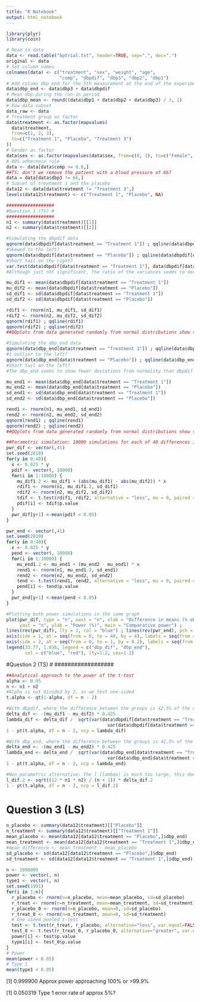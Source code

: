 ---
title: "R Notebook"
output: html_notebook
---



```{r}
library(plyr)
library(coin)

```


```{r}
# Read in data
data <- read.table("bptrial.txt", header=TRUE, sep=",", dec=".")
original <- data
# Set column names
colnames(data) <- c("treatment", "sex", "weight", "age",
                    "comp", "dbpdif", "dbp3", "dbp2", "dbp1")
# Add column dbp_end for the 5th measurement at the end of the experiment
data$dbp_end <- data$dbp3 + data$dbpdif
# Mean dbp during the run-in period
data$dbp_mean <- round((data$dbp1 + data$dbp2 + data$dbp3) / 3, 1)
# Raw data subset
data_raw <- data
# Treatment group as factor
data$treatment <- as.factor(mapvalues(
  data$treatment,
  from=c(1, 2, 3),
  to=c("Treatment 1", "Placebo", "Treatment 3")
))
# Gender as factor
data$sex <- as.factor(mapvalues(data$sex, from=c(0, 1), to=c("Female", "Male")))
# 80% adherence rule
data <- data[data$comp >= 0.8,]
##TS: don't we remove the patient with a blood pressure of 66?
data = data[data$dbp3 != 66,]
# Subset of treatment 1 and the placebo
data12 <- data[data$treatment != "Treatment 3",]
levels(data12$treatment) <- c("Treatment 1", "Placebo", NA)
```
```{r}
##################
#Question 1 (TS) #
##################
n1 <- summary(data$treatment)[[1]]
n2 <- summary(data$treatment)[[2]]

#Simulating the dbpdif data
qqnorm(data$dbpdif[data$treatment == "Treatment 1"]) ; qqline(data$dbpdif[data$treatment == "Treatment 1"])
#Skewed to the left?
qqnorm(data$dbpdif[data$treatment == "Placebo"]) ; qqline(data$dbpdif[data$treatment == "Placebo"])
#Short tail on the right?
var.test(data$dbpdif[data$treatment == "Treatment 1"], data$dbpdif[data$treatment == "Placebo"])
#Although just not significant, the ratio of the variances seems to deviate from 1. I think it would be safer to assume that the variances are not equal.

mu_dif1 <- mean(data$dbpdif[data$treatment == "Treatment 1"])
mu_dif2 <- mean(data$dbpdif[data$treatment == "Placebo"])
sd_dif1 <- sd(data$dbpdif[data$treatment == "Treatment 1"])
sd_dif2 <- sd(data$dbpdif[data$treatment == "Placebo"])

rdif1 <- rnorm(n1, mu_dif1, sd_dif1)
rdif2 <- rnorm(n2, mu_dif2, sd_dif2)
qqnorm(rdif1) ; qqline(rdif1)
qqnorm(rdif2) ; qqline(rdif2)
##QQplots from data generated randomly from normal distributions show similar deviations as the QQplots of the data

#Simulating the dbp_end data
qqnorm(data$dbp_end[data$treatment == "Treatment 1"]) ; qqline(data$dbp_end[data$treatment == "Treatment 1"])
#1 outlier to the left?
qqnorm(data$dbp_end[data$treatment == "Placebo"]) ; qqline(data$dbp_end[data$treatment == "Placebo"])
#Short tail on the left?
#The dbp_end seems to show fewer deviations from normality than dbpdif

mu_end1 <- mean(data$dbp_end[data$treatment == "Treatment 1"])
mu_end2 <- mean(data$dbp_end[data$treatment == "Placebo"])
sd_end1 <- sd(data$dbp_end[data$treatment == "Treatment 1"])
sd_end2 <- sd(data$dbp_end[data$treatment == "Placebo"])

rend1 <- rnorm(n1, mu_end1, sd_end1)
rend2 <- rnorm(n2, mu_end2, sd_end2)
qqnorm(rend1) ; qqline(rend1)
qqnorm(rend2) ; qqline(rend2)
##QQplots from data generated randomly from normal distributions show similar deviations as the QQplots of the data

##Parametric simulation: 10000 simulations for each of 40 differences in means, both for dbpdif and dbp_end. These are plotted together for comparison
pwr_dif <- vector(,41)
set.seed(2018)
for(y in 0:40){
  x <- 0.025 * y
  pdif <- vector(, 10000)
  for(i in 1:10000) {
    mu_dif1.2 <- mu_dif1 + (abs(mu_dif1) - abs(mu_dif2)) * x
    rdif1 <- rnorm(n1, mu_dif1.2, sd_dif1)
    rdif2 <- rnorm(n2, mu_dif2, sd_dif2)
    tdif <- t.test(rdif1, rdif2, alternative = "less", mu = 0, paired = F, var.equal = F)
    pdif[i] <- tdif$p.value
  }
  pwr_dif[y+1] <-mean(pdif < 0.05)
}

pwr_end <- vector(,41)
set.seed(2019)
for(y in 0:40){
  x <- 0.025 * y
  pend <- vector(, 10000)
  for(i in 1:10000) {
    mu_end1.2 <- mu_end1 + (mu_end2 - mu_end1) * x
    rend1 <- rnorm(n1, mu_end1.2, sd_end1)
    rend2 <- rnorm(n2, mu_end2, sd_end2)
    tend <- t.test(rend1, rend2, alternative = "less", mu = 0, paired = F, var.equal = F)
    pend[i] <- tend$p.value
  }
  pwr_end[y+1] <-mean(pend < 0.05)
}

#Plotting both power simulations in the same graph
plot(pwr_dif, type = "n", xaxt = "n", xlab = "Difference in means (% observed difference)", 
     yaxt = "n", ylab = "Power (%)", main = "Comparative power") ; 
lines(rev(pwr_dif), lty = 1, col = "blue") ; lines(rev(pwr_end), pch = 1, lty = 2, col = "red")
axis(side = 1, at = seq(from = 0, to = 40, by = 4), labels = seq(from = 0, to = 100, by = 10))
axis(side = 2, at = seq(from = 0, to = 1, by = 0.2), labels = seq(from = 0, to = 100, by = 20))
legend(33.77, 1.036, legend = c("dbp_dif", "dbp_end"),
       col = c("blue", "red"), lty=1:2, cex=1.2)
```

##################
#Question 2 (TS) #
##################
```{r}
##Analytical approach to the power of the t-test
alpha <- 0.05
n <- n1 + n2
#Alpha is not divided by 2, as we test one-sided
t.alpha <- qt(1-alpha, df = n - 2)

#With dbpdif, where the difference between the groups is 42.5% of the observed difference
delta_dif <- -(mu_dif1 - mu_dif2) * 0.425
lambda_dif <- delta_dif /  sqrt(var(data$dbpdif[data$treatment == "Treatment 1"])/n1 + 
                                      var(data$dbpdif[data$treatment == "Placebo"])/n2)
1 - pt(t.alpha, df = n - 2, ncp = lambda_dif)

#With dbp_end, where the difference between the groups is 42,5% of the observed difference
delta_end <- -(mu_end1 - mu_end2) * 0.425
lambda_end <- delta_end /  sqrt(var(data$dbp_end[data$treatment == "Treatment 1"])/n1 + 
                                      var(data$dbp_end[data$treatment == "Placebo"])/n2)
1 - pt(t.alpha, df = n - 2, ncp = lambda_end)

#Non-parametric alternative: The l (lambda) is much too large, this doesn't work
l_dif.2 <- sqrt((12 * n1 * n2) / (n + 1)) * delta_dif.2
1 - pt(t.alpha, df = n - 2, ncp = l_dif.2)
```

###################
# Question 3 (LS) #
###################

```{r}
n_placebo <- summary(data12$treatment)[["Placebo"]]
n_treatment <- summary(data12$treatment)[["Treatment 1"]]
mean_placebo <- mean(data12[data12$treatment == "Placebo",]$dbp_end)
mean_treatment <- mean(data12[data12$treatment == "Treatment 1",]$dbp_end)
#mean_difference <- mean_treatment - mean_placebo
sd_placebo <- sd(data12[data12$treatment == "Placebo",]$dbp_end)
sd_treatment <- sd(data12[data12$treatment == "Treatment 1",]$dbp_end)

n <- 1000000
power <- vector(, n)
type1 <- vector(, n)
set.seed(1991)
for(i in 1:n){
  r_placebo <- rnorm(n=n_placebo, mean=mean_placebo, sd=sd_placebo)
  r_treat <- rnorm(n=n_treatment, mean=mean_treatment, sd=sd_treatment)
  r_placebo_0 <- rnorm(n=n_placebo, mean=0, sd=sd_placebo)
  r_treat_0 <- rnorm(n=n_treatment, mean=0, sd=sd_treatment)
  # One sided pooled t-test
  test <- t.test(r_treat, r_placebo, alternative="less", var.equal=FALSE)
  test_0 <- t.test(r_treat_0, r_placebo_0, alternative="greater", var.equal=FALSE)
  power[i] <- test$p.value
  type1[i] <- test_0$p.value
}
# Power
mean(power < 0.05)
# Type 1
mean(type1 < 0.05)
```

[1] 0.999900
Approx power approaching 100% or >99.9%

[1] 0.050319
Type 1 error rate of approx 5%?


